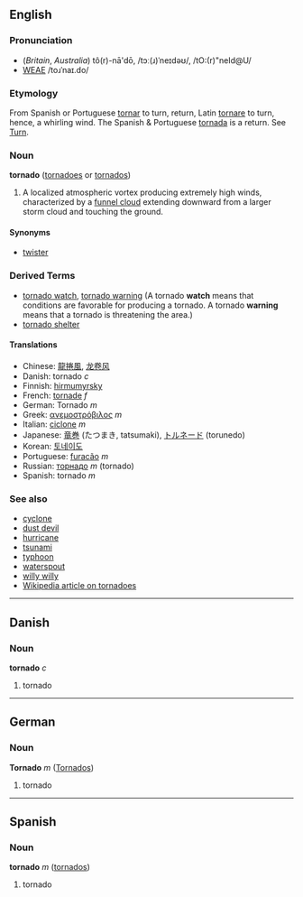==English==
===Pronunciation===
*(''Britain'', ''Australia'') tô(r)-nā'dō, /tɔː(ɹ)ˈneɪdəʊ/, /tO:(r)"neId@U/
*[[WEAE]] /toɹˈnaɪ.do/

===Etymology===
From Spanish or Portuguese [[tornar]] to turn, return, Latin [[tornare]] to turn, hence, a whirling  wind. The Spanish & Portuguese [[tornada]] is a return.  See [[Turn]].

===Noun===
'''tornado''' ([[tornadoes]] or [[tornados]])
# A localized atmospheric vortex producing extremely high winds, characterized by a [[funnel cloud]] extending downward from a larger storm cloud and touching the ground.

====Synonyms====
* [[twister]]

===Derived Terms===
* [[tornado watch]], [[tornado warning]] (A tornado '''watch''' means that conditions are favorable for producing a tornado.  A tornado '''warning''' means that a tornado is threatening the area.)
* [[tornado shelter]]

====Translations====
*Chinese: [[龍捲風]], [[龙卷风]]
*Danish: tornado ''c''
*Finnish: [[hirmumyrsky]]
*French: [[tornade]] ''f''
*German: Tornado ''m''
*Greek: [[ανεμοστρόβιλος]] ''m''
*Italian: [[ciclone]] ''m''
*Japanese: [[竜巻]] (たつまき, tatsumaki), [[トルネード]] (torunedo)
*Korean: [[토네이도]]
*Portuguese: [[furacão]] ''m''
*Russian: [[торнадо]] ''m'' (tornado)
*Spanish: tornado ''m''

===See also===
*[[cyclone]]
*[[dust devil]]
*[[hurricane]]
*[[tsunami]]
*[[typhoon]]
*[[waterspout]]
*[[willy willy]]
*[[w:en:tornado|Wikipedia article on tornadoes]]

----

==Danish==
===Noun===
'''tornado''' ''c''

# tornado

----

==German==
===Noun===
'''Tornado''' ''m'' ([[Tornados]])

# tornado

----

==Spanish==
===Noun===
'''tornado''' ''m'' ([[tornados]])

# tornado